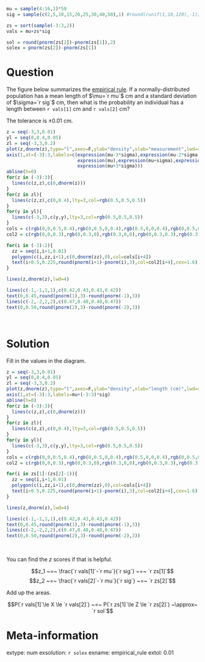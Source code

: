 ```r

mu = sample(4:16,1)*50
sig = sample(c(2,5,10,15,20,25,30,40,50),1) #round(runif(1,10,120),-1)/2

zs = sort(sample(-3:3,2))
vals = mu+zs*sig

sol = round(pnorm(zs[2])-pnorm(zs[1]),2)
solex = pnorm(zs[2])-pnorm(zs[1])
```



Question
========

The figure below summarizes the [empirical rule](https://en.wikipedia.org/wiki/68%E2%80%9395%E2%80%9399.7_rule). If a normally-distributed population has a mean length of $\mu=`r mu`$ cm and a standard deviation of $\sigma=`r sig`$ cm, then what is the probability an individual has a length between `r vals[1]` cm and `r vals[2]` cm?

The tolerance is $\pm 0.01$ cm.

```r
z = seq(-3,3,0.01)
yl = seq(0,0.4,0.05)
zl = seq(-3,3,0.2)
plot(z,dnorm(z),type="l",axes=F,ylab="density",xlab="measurement",lwd=4,ylim=c(0,0.5))
axis(1,at=(-3):3,labels=c(expression(mu-3*sigma),expression(mu-2*sigma),expression(mu-sigma),
                          expression(mu),expression(mu+sigma),expression(mu+2*sigma),
                          expression(mu+3*sigma)))
abline(h=0)
for(z in (-3):3){
  lines(c(z,z),c(0,dnorm(z)))
}
for(z in zl){
  lines(c(z,z),c(0,0.4),lty=3,col=rgb(0.5,0.5,0.5))
}
for(y in yl){
  lines(c(-3,3),c(y,y),lty=3,col=rgb(0.5,0.5,0.5))
}
cols = c(rgb(0,0,0.5,0.4),rgb(0,0.5,0,0.4),rgb(0.5,0,0,0.4),rgb(0,0.5,0.5,0.4),rgb(0.5,0.5,0,0.4),rgb(0.5,0,0.5,0.4))
col2 = c(rgb(0,0,0.3),rgb(0,0.3,0),rgb(0.3,0,0),rgb(0,0.3,0.3),rgb(0.3,0.3,0),rgb(0.3,0,0.3))

for(i in (-3):2){
  zz = seq(i,i+1,0.01)
  polygon(c(i,zz,i+1),c(0,dnorm(zz),0),col=cols[i+4])
  text(i+0.5,0.225,round(pnorm(i+1)-pnorm(i),3),col=col2[i+4],cex=1.6)
}

lines(z,dnorm(z),lwd=4)

lines(c(-1,-1,1,1),c(0.42,0.43,0.43,0.42))
text(0,0.45,round(pnorm(1),3)-round(pnorm(-1),3))
lines(c(-2,-2,2,2),c(0.47,0.48,0.48,0.47))
text(0,0.50,round(pnorm(2),3)-round(pnorm(-2),3))
```
\

Solution
========

Fill in the values in the diagram.

```r
z = seq(-3,3,0.01)
yl = seq(0,0.4,0.05)
zl = seq(-3,3,0.2)
plot(z,dnorm(z),type="l",axes=F,ylab="density",xlab="length (cm)",lwd=4,ylim=c(0,0.5))
axis(1,at=(-3):3,labels=mu+(-3:3)*sig)
abline(h=0)
for(z in (-3):3){
  lines(c(z,z),c(0,dnorm(z)))
}
for(z in zl){
  lines(c(z,z),c(0,0.4),lty=3,col=rgb(0.5,0.5,0.5))
}
for(y in yl){
  lines(c(-3,3),c(y,y),lty=3,col=rgb(0.5,0.5,0.5))
}
cols = c(rgb(0,0,0.5,0.4),rgb(0,0.5,0,0.4),rgb(0.5,0,0,0.4),rgb(0,0.5,0.5,0.4),rgb(0.5,0.5,0,0.4),rgb(0.5,0,0.5,0.4))
col2 = c(rgb(0,0,0.3),rgb(0,0.3,0),rgb(0.3,0,0),rgb(0,0.3,0.3),rgb(0.3,0.3,0),rgb(0.3,0,0.3))

for(i in zs[1]:(zs[2]-1)){
  zz = seq(i,i+1,0.01)
  polygon(c(i,zz,i+1),c(0,dnorm(zz),0),col=cols[i+4])
  text(i+0.5,0.225,round(pnorm(i+1)-pnorm(i),3),col=col2[i+4],cex=1.6)
}

lines(z,dnorm(z),lwd=4)

lines(c(-1,-1,1,1),c(0.42,0.43,0.43,0.42))
text(0,0.45,round(pnorm(1),3)-round(pnorm(-1),3))
lines(c(-2,-2,2,2),c(0.47,0.48,0.48,0.47))
text(0,0.50,round(pnorm(2),3)-round(pnorm(-2),3))
```
\

You can find the $z$ scores if that is helpful.

$$z_1 ~=~ \frac{`r vals[1]`-`r mu`}{`r sig`} ~=~ `r zs[1]`$$
$$z_2 ~=~ \frac{`r vals[2]`-`r mu`}{`r sig`} ~=~ `r zs[2]`$$


Add up the areas.

$$P(`r vals[1]`\le X \le `r vals[2]`) ~=~ P(`r zs[1]`\le Z \le `r zs[2]`) ~\approx~ `r sol`$$



Meta-information
============
extype: num
exsolution: `r solex`
exname: empirical_rule
extol: 0.01